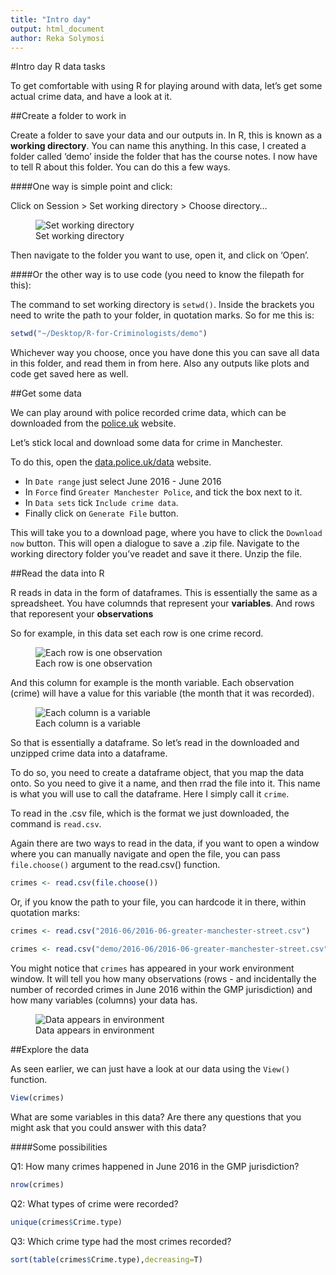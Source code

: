 ```yaml
---
title: "Intro day"
output: html_document
author: Reka Solymosi
---
```

#Intro day R data tasks

To get comfortable with using R for playing around with data, let's get some actual crime data, and have a look at it.

##Create a folder to work in

Create a folder to save your data and our outputs in. In R, this is known as a **working directory**. You can name this anything. In this case, I created a folder called 'demo' inside the folder that has the course notes. I now have to tell R about this folder. You can do this a few ways. 

####One way is simple point and click: 

Click on Session > Set working directory > Choose directory...

![Set working directory](introDayImgs/setwd.png)

Then navigate to the folder you want to use, open it, and click on 'Open'.

####Or the other way is to use code (you need to know the filepath for this):

The command to set working directory is `setwd()`. Inside the brackets you need to write the path to your folder, in quotation marks. So for me this is: 

```r
setwd("~/Desktop/R-for-Criminologists/demo")
```

Whichever way you choose, once you have done this you can save all data in this folder, and read them in from here. Also any outputs like plots and code get saved here as well.  

##Get some data

We can play around with police recorded crime data, which can be downloaded from the [police.uk](https://data.police.uk/data/) website. 

Let's stick local and download some data for crime in Manchester. 

To do this, open the [data.police.uk/data](https://data.police.uk/data/) website. 

- In `Date range` just select June 2016 - June 2016
- In `Force` find `Greater Manchester Police`, and tick the box next to it. 
- In `Data sets` tick `Include crime data`.
- Finally click on `Generate File` button.

This will take you to a download page, where you have to click the `Download now` button. This will open a dialogue to save a .zip file. Navigate to the working directory folder you've readet and save it there. Unzip the file. 

##Read the data into R

R reads in data in the form of dataframes. This is essentially the same as a spreadsheet. You have columnds that represent your **variables**. And rows that reporesent your **observations**

So for example, in this data set each row is one crime record.

![Each row is one observation](introDayImgs/rowIsObservation.png)

And this column for example is the month variable. Each observation (crime) will have a value for this variable (the month that it was recorded).

![Each column is a variable](introDayImgs/columnIsVariable.png)

So that is essentially a dataframe. So let's read in the downloaded and unzipped crime data into a dataframe. 

To do so, you need to create a dataframe object, that you map the data onto. So you need to give it a name, and then rrad the file into it. This name is what you will use to call the dataframe. Here I simply call it `crime`. 

To read in the .csv file, which is the format we just downloaded, the command is `read.csv`. 

Again there are two ways to read in the data, if you want to open a window where you can manually navigate and open the file, you can pass `file.choose()` argument to the read.csv() function. 

```r
crimes <- read.csv(file.choose())
```

Or, if you know the path to your file, you can hardcode it in there, within quotation marks:

```r
crimes <- read.csv("2016-06/2016-06-greater-manchester-street.csv")
```

```r
crimes <- read.csv("demo/2016-06/2016-06-greater-manchester-street.csv")
```

You might notice that `crimes` has appeared in your work environment window. It will tell you how many observations (rows - and incidentally the number of recorded crimes in June 2016 within the GMP jurisdiction) and how many variables (columns) your data has.

![Data appears in environment](introDayImgs/dataInEnviro.png)

##Explore the data

As seen earlier, we can just have a look at our data using the `View()` function. 

```r
View(crimes)
```

What are some variables in this data? Are there any questions that you might ask that you could answer with this data?

####Some possibilities

Q1: How many crimes happened in June 2016 in the GMP jurisdiction?
```r
nrow(crimes)
```

Q2: What types of crime were recorded?
```r
unique(crimes$Crime.type)
```

Q3: Which crime type had the most crimes recorded?
```r
sort(table(crimes$Crime.type),decreasing=T)
```

